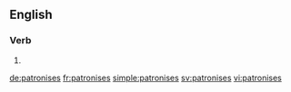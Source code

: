 ==English==

===Verb===
{{head|en|verb form}}

# {{en-third-person singular of|patronise}}

[[de:patronises]]
[[fr:patronises]]
[[simple:patronises]]
[[sv:patronises]]
[[vi:patronises]]